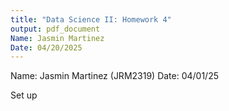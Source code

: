 ```yaml
---
title: "Data Science II: Homework 4"
output: pdf_document
Name: Jasmin Martinez
Date: 04/20/2025
---
```

Name: Jasmin Martinez (JRM2319)
Date: 04/01/25

Set up 
```r

```

